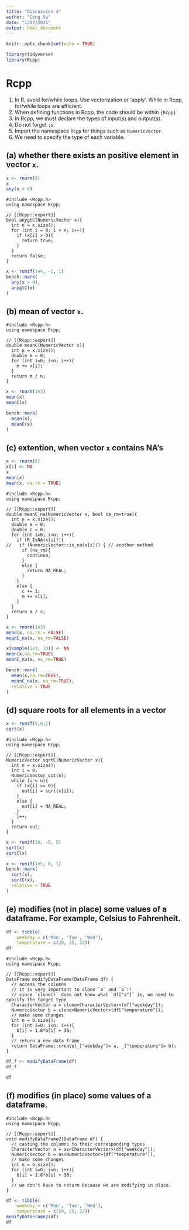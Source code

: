 ```yaml
---
title: "Discussion 4"
author: "Cong Xu"
date: "1/27/2021"
output: html_document
---
```


```r
knitr::opts_chunk$set(echo = TRUE)
```

```r
library(tidyverse)
library(Rcpp)
```

# Rcpp

1. In R, avoid for/while loops. Use vectorization or 'apply'. While in Rcpp, for/while loops are efficient.
2. When defining functions in Rcpp, the code should be within `{Rcpp}`
2. In Rcpp, we must declare the types of input(s) and output(s).
3. Do not forget `;`s.
4. Import the namespace `Rcpp` for things such as `NumericVector`.
5. We need to specify the type of each variable.


## (a) whether there exists an positive element in vector `x`.

```r
x <- rnorm(5)
x
any(x > 0)
```

```Rcpp
#include <Rcpp.h>
using namespace Rcpp;

// [[Rcpp::export]]
bool anygtC(NumericVector x){
  int n = x.size();
  for (int i = 0; i < n; i++){
    if (x[i] > 0){
      return true;
    }
  }
  return false;
}
```

```r
x <- runif(1e4, -1, 1)
bench::mark(
  any(x > 0),
  anygtC(x)
)
```


## (b) mean of vector `x`.

```Rcpp
#include <Rcpp.h>
using namespace Rcpp;

// [[Rcpp::export]]
double meanC(NumericVector x){
  int n = x.size();
  double m = 0;
  for (int i=0; i<n; i++){
    m += x[i];
  }
  return m / n;
}
```

```r
x <- rnorm(1e3)
mean(x)
meanC(x)
```

```r
bench::mark(
  mean(x),
  meanC(x)
)
```


## (c) extention, when vector `x` contains NA's

```r
x <- rnorm(5)
x[1] <- NA
x
mean(x)
mean(x, na.rm = TRUE)
```

```Rcpp
#include <Rcpp.h>
using namespace Rcpp;

// [[Rcpp::export]]
double meanC_na(NumericVector x, bool na_rm=true){
  int n = x.size();
  double m = 0;
  double c = 0;
  for (int i=0; i<n; i++){
    if (R_IsNA(x[i])){
//   if (NumericVector::is_na(x[i])) { // another method
      if (na_rm){
        continue;
      }
      else {
        return NA_REAL; 
      }
    }
    else {
      c += 1;
      m += x[i];
    }
  }
  return m / c;
}
```


```r
x <- rnorm(1e3)
mean(x, na.rm = FALSE)
meanC_na(x, na_rm=FALSE)
```

```r
x[sample(1e3, 10)] <- NA
mean(x,na.rm=TRUE)
meanC_na(x, na_rm=TRUE)
```

```r
bench::mark(
  mean(x,na.rm=TRUE), 
  meanC_na(x, na_rm=TRUE),
  relative = TRUE
)
```


## (d) square roots for all elements in a vector

```r
x <- runif(5,0,1)
sqrt(x)
```

```Rcpp
#include <Rcpp.h>
using namespace Rcpp;

// [[Rcpp::export]]
NumericVector sqrtC(NumericVector x){
  int n = x.size();
  int i = 0;
  NumericVector out(n);
  while (i < n){
    if (x[i] >= 0){
      out[i] = sqrt(x[i]);
    }
    else {
      out[i] = NA_REAL;
    }
    i++;
  }
  return out;
}
```

```r
x <- runif(10, -5, 5)
sqrt(x)
sqrtC(x)
```

```r
x <- runif(1e5, 0, 1)
bench::mark(
  sqrt(x),
  sqrtC(x),
  relative = TRUE
)
```

## (e) modifies (not in place) some values of a dataframe. For example, Celsius to Fahrenheit.

```r
df <- tibble(
    weekday = c('Mon', 'Tue', 'Wed'),
    temperature = c(20, 25, 22))
df
```

```Rcpp
#include <Rcpp.h>
using namespace Rcpp;

// [[Rcpp::export]]
DataFrame modifyDataFrame(DataFrame df) {
  // access the columns
  // it is very important to clone `a` and `b`!!
  // since `clone()` does not know what `df["a"]` is, we need to specify the target type
  CharacterVector a = clone<CharacterVector>(df["weekday"]);
  NumericVector b = clone<NumericVector>(df["temperature"]);
  // make some changes
  int n = b.size();
  for (int i=0; i<n; i++){
    b[i] = 1.8*b[i] + 36;
  }
  // return a new data frame
  return DataFrame::create(_["weekday"]= a, _["temperature"]= b);
}
```

```r
df_f <- modifyDataFrame(df)
df_f
```

```r
df
```


## (f) modifies (in place) some values of a dataframe.

```Rcpp
#include <Rcpp.h>
using namespace Rcpp;

// [[Rcpp::export]]
void modifyDataFrame2(DataFrame df) {
  // casting the columns to their corresponding types
  CharacterVector a = as<CharacterVector>(df["weekday"]);
  NumericVector b = as<NumericVector>(df["temperature"]);
  // make some changes
  int n = b.size();
  for (int i=0; i<n; i++){
    b[i] = 1.8*b[i] + 36;
  }
  // we don't have to return because we are modifying in place.
}
```

```r
df <- tibble(
    weekday = c('Mon', 'Tue', 'Wed'),
    temperature = c(20, 25, 22))
modifyDataFrame2(df)
df
```
